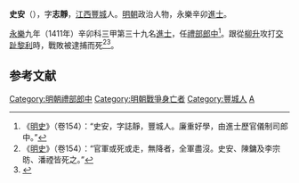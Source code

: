 '''史安'''（{{bd|1386年||1427年|catIdx=}}），字'''志靜'''，[[江西|江西]][[豐城|豐城]]人。[[明朝|明朝]]政治人物，永樂辛卯[[進士|進士]]。

[[永乐_(明朝)|永樂]]九年（1411年）辛卯科三甲第三十九名[[進士|進士]]，任[[禮部郎中|禮部郎中]]<ref>《[[明史|明史]]》（卷154）：“史安，字誌靜，豐城人。廉重好學，由進士歷官儀制司郎中。”</ref>。跟從[[柳升|柳升]]攻打[[交趾|交趾]][[黎利|黎利]]時，戰敗被逮捕而死<ref>《[[明史|明史]]》（卷154）：“官軍或死或走，無降者，全軍盡沒。史安、陳鏞及李宗昉、潘禋皆死之。”</ref><ref>{{cite book | language = zh-hans | author = 潘荣胜 | coauthors =  | title = 《明清进士录》 | url =  | date = 2006年 | location =  | publisher = [[中华书局|中华书局]] | id =  | isbn = 9787101043501 | pages = 31页 }}</ref>。

==参考文献==
<div class="references-small">
<references></references>
</div>

{{永樂九年辛卯科殿試金榜}}
{{明朝官员小作品}}
{{DEFAULTSORT:Shi史}}
[[Category:明朝禮部郎中|Category:明朝禮部郎中]]
[[Category:明朝戰爭身亡者|Category:明朝戰爭身亡者]]
[[Category:豐城人|Category:豐城人]]
[[Category:史姓|A]]